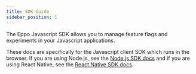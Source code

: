 ```yaml
---
title: SDK Guide
sidebar_position: 1
---
```


The Eppo Javascript SDK allows you to manage feature flags and experiments in your Javascript applications. 

<div className="feature-card-container">
  <FeatureCard 
    title="SDK Quickstart" 
    description="Install the SDK and create a basic feature flag"
    link="/sdks/client-sdks/javascript/quickstart"
    iconSrc="/img/what-is-eppo/feature-flag.svg"
  />
  <FeatureCard 
    title="API Reference"
    description="Reference for all SDK methods."
    link="https://eppo-exp.github.io/js-client-sdk/js-client-sdk.html"
    iconSrc="/img/sdk-overviews/book-stack.svg"
  />
  
  <FeatureCard 
    title="Github"
    description="View the source code on Github."
    link="https://github.com/Eppo-exp/js-client-sdk"
    iconSrc="/img/sdk-overviews/github-mark.svg"
  />
</div>

These docs are specifically for the Javascript client SDK which runs in the browser. If you are using Node.js, see the [Node.js SDK docs](/sdks/server-sdks/node) and if you are using React Native, see the [React Native SDK docs](/sdks/client-sdks/react-native).